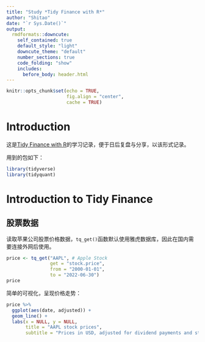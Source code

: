 ```yaml
---
title: "Study *Tidy Finance with R*"
author: "Shitao"
date: "`r Sys.Date()`"
output:
  rmdformats::downcute:
    self_contained: true
    default_style: "light"
    downcute_theme: "default"
    number_sections: true
    code_folding: "show"
    includes:
      before_body: header.html
---
```


```r
knitr::opts_chunk$set(echo = TRUE,
                      fig.align = "center",
                      cache = TRUE)
```

# Introduction {.unnumbered}

这是[Tidy Finance with R](https://www.tidy-finance.org)的学习记录，便于日后复盘与分享，以该形式记录。

用到的包如下：

```r
library(tidyverse)
library(tidyquant)
```

# Introduction to Tidy Finance

## 股票数据

读取苹果公司股票价格数据，`tq_get()`函数默认使用雅虎数据库，因此在国内需要连接外网后使用。

```r
price <- tq_get("AAPL", # Apple Stock
                get = "stock.price",
                from = "2000-01-01",
                to = "2022-06-30")
price
```

简单的可视化，呈现价格走势：

```r
price %>% 
  ggplot(aes(date, adjusted)) +
  geom_line() +
  labs(x = NULL, y = NULL,
       title = "AAPL stock prices",
       subtitle = "Prices in USD, adjusted for dividend payments and stock splits")
```

